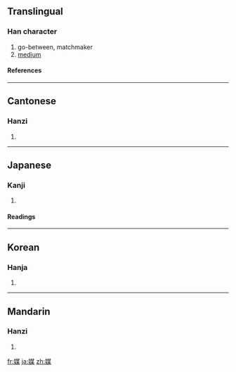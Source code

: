 ==Translingual==
===Han character===
{{Han char|rn=38|rad=女|as=09|sn=12|four=4449<sub>4</sub>|canj=女廿一木 (VTMD)}}
# go-between, matchmaker
# [[medium]]
====References====
{{Han ref|kx=0266.370|dkj=06498|dj=0533.380|hdz=21063.130|uh=5A92|ud=23186|bh=B443|bd=46147}}
----
==Cantonese==
===Hanzi===
{{yue-hanzi|jyut=|y=mui4}}
# {{defn|Cantonese}}
----
==Japanese==
===Kanji===
{{ja-kanji|grade=c|rs=女09}}
# {{defn|Japanese}} 
====Readings====
{{ja-readings|on=[[ばい]] (bai), [[まい]] (mai), [[ぼう]] (bō)|kun=[[なこうど]] (nakoudo)}}
----
==Korean==
===Hanja===
{{ko-hanja|hangeul=매|rv=mae|mr=mae}}
# {{defn|Korean}}
----
==Mandarin==
===Hanzi===
{{cmn-hanzi|pin=[[méi]] ([[mei2]])|wg=mei<sup>2</sup>}}
# {{defn|Mandarin}}

[[fr:媒]]
[[ja:媒]]
[[zh:媒]]